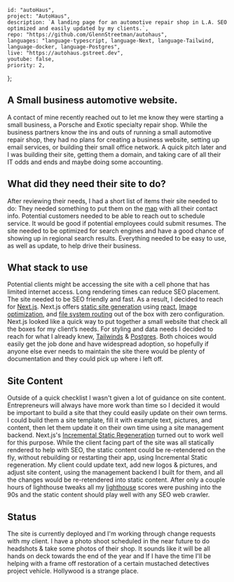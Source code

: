 
    id: "autoHaus",
    project: "AutoHaus",
    description: `A landing page for an automotive repair shop in L.A. SEO optimized and easily updated by my clients.`,
    repo: "https://github.com/GlennStreetman/autohaus",
    languages: "language-typescript, language-Next, language-Tailwind, language-docker, language-Postgres",
    live: "https://autohaus.gstreet.dev",
    youtube: false,
    priority: 2,
};

## A Small business automotive website.

A contact of mine recently reached out to let me know they were starting a small business, a Porsche and Exotic specialty repair shop. While the business partners know
the ins and outs of running a small automotive repair shop, they had no plans for creating a business website, setting up email services, or building their small office network.
A quick pitch later and I was building their site, getting them a domain, and taking care of all their IT odds and ends and maybe doing some accounting.

## What did they need their site to do?

After reviewing their needs, I had a short list of items their site needed to do: They needed something to put them on the [map](https://www.google.com/business/) with all their contact info.
Potential customers needed to be able to reach out to schedule service. It would be good if potential employees could submit resumes. The site needed to be optimized for search engines and have a good chance
of showing up in regional search results. Everything needed to be easy to use, as well as update, to help drive their business.

## What stack to use

Potential clients might be accessing the site with a cell phone that has limited internet access. Long rendering times can reduce SEO placement. The site needed to be SEO friendly and fast. As a result, I decided to reach
for [Next.js](https://nextjs.org/). Next.js offers [static site generation](https://nextjs.org/docs/basic-features/data-fetching/overview) using [react](https://reactjs.org/),
[Image optimization](https://nextjs.org/docs/basic-features/image-optimization), and [file system routing](https://nextjs.org/docs/routing/introduction) out of the box with zero configuration.
Next.js looked like a quick way to put together a small website that check all the boxes for my client’s needs.
For styling and data needs I decided to reach for what I already knew, [Tailwinds](https://tailwindcss.com/) & [Postgres](https://www.postgresql.org/). Both choices would easily get the job done and have widespread adoption, so
hopefully if anyone else ever needs to maintain the site there would be plenty of documentation and they could pick up where i left off.

## Site Content

Outside of a quick checklist I wasn't given a lot of guidance on site content. Entrepreneurs will always have more work than time so I decided it would be important to build a site
that they could easily update on their own terms. I could build them a site template, fill it with example text, pictures, and content, then let them update it on their own time using a site management backend.
Next.js's [Incremental Static Regeneration](https://nextjs.org/docs/basic-features/data-fetching/incremental-static-regeneration#on-demand-revalidation-beta) turned out to work well for this purpose.
While the client facing part of the site was all statically rendered to help with SEO, the static content could be re-retendered on the fly, without rebuilding or restarting their app, using Incremental Static regeneration.
My client could update text, add new logos & pictures, and adjust site content, using the management backend I built for them, and all the changes would be re-retendered into static content.
After only a couple hours of lighthouse tweaks all my [lighthouse](https://chrome.google.com/webstore/detail/lighthouse/blipmdconlkpinefehnmjammfjpmpbjk?hl=en) scores were pushing into the 90s and the static content should
play well with any SEO web crawler.

<BlogBox></BlogBox>


## Status

The site is currently deployed and I'm working through change requests with my client. I have a photo shoot scheduled in the near future to do headshots & take some photos of their shop. It sounds like 
it will be all hands on deck towards the end of the year and If I have the time I'll be helping with a frame off restoration of a certain mustached detectives project vehicle. Hollywood is a strange place.
